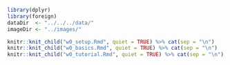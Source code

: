 ```{r, include = FALSE}
library(dplyr)
library(foreign)
dataDir  <- "../../../data/"
imageDir <- "../images/"
```

<!--
\Sexpr{knit_child("w0_setup.Rmd", quiet = TRUE) %>% cat(sep = "\n")}
\Sepxr{knit_child("w0_basics.Rmd", quiet = TRUE) %>% cat(sep = "\n")}
\Sexpr{knit_child("w0_tutorial.Rmd", quiet = TRUE) %>% cat(sep = "\n")}
-->

```{r, echo = FALSE, message = FALSE, warning = FALSE, results = "asis"}
knitr::knit_child("w0_setup.Rmd", quiet = TRUE) %>% cat(sep = "\n")
knitr::knit_child("w0_basics.Rmd", quiet = TRUE) %>% cat(sep = "\n")
knitr::knit_child("w0_tutorial.Rmd", quiet = TRUE) %>% cat(sep = "\n")
```
